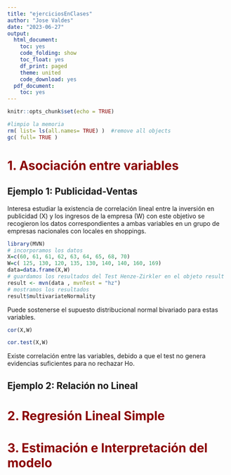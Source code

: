 ```yaml
---
title: "ejerciciosEnClases"
author: "Jose Valdes"
date: "2023-06-27"
output:
  html_document:
    toc: yes
    code_folding: show
    toc_float: yes
    df_print: paged
    theme: united
    code_download: yes
  pdf_document:
    toc: yes
---
```


```r
knitr::opts_chunk$set(echo = TRUE)
```


```r
#limpio la memoria
rm( list= ls(all.names= TRUE) )  #remove all objects
gc( full= TRUE ) 
```


# <span style="color:darkred"> 1. Asociación entre variables </span>

## Ejemplo 1: Publicidad-Ventas

<span class="justify"> Interesa estudiar la existencia de correlación lineal entre la inversión en
publicidad (X) y los ingresos de la empresa (W) con este objetivo se recogieron los datos correspondientes a ambas variables en un grupo de empresas nacionales con locales en shoppings.</span>

```r
library(MVN)
# incorporamos los datos
X=c(60, 61, 61, 62, 63, 64, 65, 68, 70)
W=c( 125, 130, 120, 135, 130, 140, 140, 160, 169)
data=data.frame(X,W)
# guardamos los resultados del Test Henze-Zirkler en el objeto result
result <- mvn(data , mvnTest = "hz")
# mostramos los resultados
result$multivariateNormality
```
<span class="justify">Puede sostenerse el supuesto distribucional normal bivariado para estas
variables.</span>

```r
cor(X,W)
```
```r
cor.test(X,W)
```
<span class="justify">Existe correlación entre las variables, debido a que el test no genera evidencias suficientes para no rechazar Ho.</span>

## Ejemplo 2: Relación no Lineal




# <span style="color:darkred">2. Regresión Lineal Simple</span>

# <span style="color:darkred">3. Estimación e Interpretación del modelo</span>